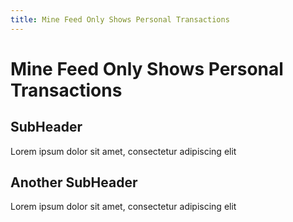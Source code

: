 ```yaml
---
title: Mine Feed Only Shows Personal Transactions
---
```

# Mine Feed Only Shows Personal Transactions

## SubHeader
Lorem ipsum dolor sit amet, consectetur adipiscing elit

## Another SubHeader
Lorem ipsum dolor sit amet, consectetur adipiscing elit